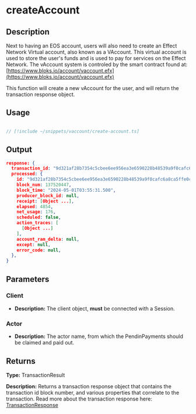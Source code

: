 # createAccount

## Description

Next to having an EOS account, users will also need to create an Effect Network Virtual account, also known as a VAccount.
This virtual account is used to store the user's funds and is used to pay for services on the Effect Network.
The vAccount system is controled by the smart contract found at: [https://www.bloks.io/account/vaccount.efx](https://www.bloks.io/account/vaccount.efx)

This function will create a new vAccount for the user, and will return the transaction response object.


## Usage

```ts twoslash

// [!include ~/snippets/vaccount/create-account.ts]
```

## Output

```json
response: {
  transaction_id: "9d321af28b7354c5cbee6ee956ea3e6590228b48539a9f0cafc6a8ca5ffe0ca2",
  processed: {
    id: "9d321af28b7354c5cbee6ee956ea3e6590228b48539a9f0cafc6a8ca5ffe0ca2",
    block_num: 137520447,
    block_time: "2024-05-01T03:55:31.500",
    producer_block_id: null,
    receipt: [Object ...],
    elapsed: 4854,
    net_usage: 176,
    scheduled: false,
    action_traces: [
      [Object ...]
    ],
    account_ram_delta: null,
    except: null,
    error_code: null,
  },
}
```

## Parameters

### Client
- **Description:** The client object, **must** be connected with a Session.

### Actor
- **Description:** The actor name, from which the PendinPayments should be claimed and paid out. 

## Returns

**Type:**  TransactionResult 

**Description:** 
Returns a transaction response object that contains the transaction id block number, and various properties that correlate to the transaction.
Read more about the transaction response here: [TransactionResponse](/docs/glossary/transaction-result.mdx)


